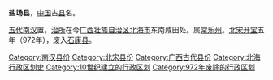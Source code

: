 '''盐场县'''，[[中国|中国]]古[[县|县]]名。

[[五代|五代]][[南汉|南汉]]置，[[治所|治所]]在今[[广西壮族自治区|广西壮族自治区]][[北海市|北海市]]东南咸田处。属[[常乐州|常乐州]]。[[北宋|北宋]][[开宝|开宝]]五年（972年），废入[[石康县|石康县]]。  

{{广西行政区划小作品}}
{{DEFAULTSORT:Y}}
[[Category:南汉县份|Category:南汉县份]]
[[Category:北宋县份|Category:北宋县份]]
[[Category:广西古代县份|Category:广西古代县份]]
[[Category:北海行政区划史|Category:北海行政区划史]]
[[Category:10世纪建立的行政区划|Category:10世纪建立的行政区划]]
[[Category:972年废除的行政区划|Category:972年废除的行政区划]]